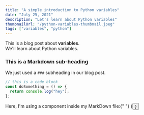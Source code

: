 ```yaml
---
title: "A simple introduction to Python variables"
date: "July 25, 2021"
description: "Let's learn about Python variables"
thumbnailUrl: "/python-variables-thumbnail.jpeg"
tags: ["variables", "python"]
---
```


<div>
  This is a blog post about <strong>variables</strong>. <br />
  We'll learn about Python variables.
</div>

### This is a Markdown sub-heading

We just used a `###` subheading in our blog post.

```typescript
// this is a code block
const doSomething = () => {
  return console.log("hey");
};
```

<div>
  Here, I'm using a component inside my MarkDown file:{" "}
  {<Button text={"Click me"} />}
</div>
